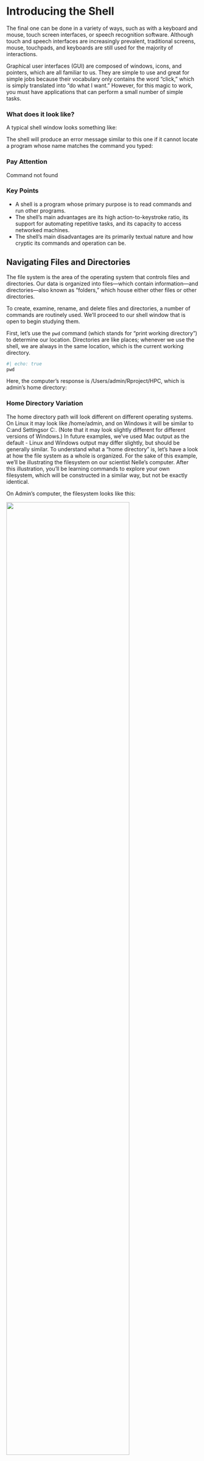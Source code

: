 # Introducing the Shell

The final one can be done in a variety of ways, such as with a keyboard and mouse, touch screen interfaces, or speech recognition software. Although touch and speech interfaces are increasingly prevalent, traditional screens, mouse, touchpads, and keyboards are still used for the majority of interactions.

Graphical user interfaces (GUI) are composed of windows, icons, and pointers, which are all familiar to us. They are simple to use and great for simple jobs because their vocabulary only contains the word "click," which is simply translated into "do what I want." However, for this magic to work, you must have applications that can perform a small number of simple tasks.

### What does it look like?

A typical shell window looks something like:

The shell will produce an error message similar to this one if it cannot locate a program whose name matches the command you typed:

::: callout-note
### Pay Attention

Command not found
:::

::: callout-important
### Key Points

-   A shell is a program whose primary purpose is to read commands and run other programs.
-   The shell's main advantages are its high action-to-keystroke ratio, its support for automating repetitive tasks, and its capacity to access networked machines.
-   The shell's main disadvantages are its primarily textual nature and how cryptic its commands and operation can be.
:::

## Navigating Files and Directories

The file system is the area of the operating system that controls files and directories. Our data is organized into files---which contain information---and directories---also known as "folders," which house either other files or other directories.

To create, examine, rename, and delete files and directories, a number of commands are routinely used. We'll proceed to our shell window that is open to begin studying them.

First, let's use the `pwd` command (which stands for "print working directory") to determine our location. Directories are like places; whenever we use the shell, we are always in the same location, which is the current working directory.

```python
#| echo: true
pwd
```

Here, the computer's response is /Users/admin/Rproject/HPC, which is admin's home directory:

### Home Directory Variation

The home directory path will look different on different operating systems. On Linux it may look like /home/admin, and on Windows it will be similar to C:\Documents and Settings\admin or C:\Users\admin. (Note that it may look slightly different for different versions of Windows.) In future examples, we've used Mac output as the default - Linux and Windows output may differ slightly, but should be generally similar. To understand what a "home directory" is, let's have a look at how the file system as a whole is organized. For the sake of this example, we'll be illustrating the filesystem on our scientist Nelle's computer. After this illustration, you'll be learning commands to explore your own filesystem, which will be constructed in a similar way, but not be exactly identical.

On Admin's computer, the filesystem looks like this:

![](img/filesystem.svg){width="80%"}

The root directory, which contains everything else, is located at the top. We refer to it by using the single slash (/), which is the first slash in the path /Users/admin.

Several more folders can be found inside that one, including tmp (for temporary files that don't need to be kept for a long time), Users (where users' personal directories are put), and bin (where some built-in programs are stored).

Since /Users is the initial letter of its name, we know that our current working directory, /Users/admin, is located inside of /Users. Similarly, since its name starts with /, we know that /Users is located inside the root directory.

### List the contents of filesystem

Now let's learn the command that will let us see the contents of our own filesystem. We can see what's in our home directory by running ls, which stands for "listing":

```python
ls 
```

`ls` prints the names of the files and directories in the current directory. We can make its output more comprehensible by using the flag `-F` (also known as a switch or an option) , which tells ls to add a marker to file and directory names to indicate what they are. A trailing / indicates that this is a directory. Depending on your settings, it might also use colors to indicate whether each entry is a file or directory. You might recall that we used `ls -F` in an earlier example.

```python
ls -F
```

### Getting help

`ls` has lots of other flags. There are two common ways to find out how to use a command and what flags it accepts:

1.  We can pass `--help` flag to the command such as:

``` bash

ls --help
```

::: callout-important
## Unsupported commnad-line options
:::

If you try to use an option (flag) that is not supported, `ls` and other programs will usually print an error message similar to:

``` bash
ls -j
```

``` bash
ls: invalid option -- j
```

### The man command

The other way to learn about ls is to type

```python
man ls
```

This will turn your terminal into a page with a description of the ls command and its options and, if you're lucky, some examples of how to use it.

To navigate through the man pages, you may use `↑` and `↓` to move line-by-line, or try `B` and `Spacebar` to skip up and down by a full page. To search for a character or word in the `man` pages, use `/` followed by the character or word you are searching for.

To quit the man pages, press `Q`.

### Manual pages on the web

Of course there is a third way to access help for commands: searching the internet via your web browser. When using internet search, including the phrase unix man page in your search query will help to find relevant results.

GNU provides links to its manuals including the core GNU utilities, which covers many commands introduced within this lesson.

### Exploring More ls Flags {.unnumbered}

What does the command ls do when used with the `-l` and `-h` flags?

Some of its output is about properties that we do not cover in this lesson (such as file permissions and ownership), but the rest should be useful nevertheless.

::: {.callout-tip collapse="true"}
## Solution

The `-l` flag makes ls use a long listing format, showing not only the file/directory names but also additional information such as the file size and the time of its last modification. The `-h` flag makes the file size "human readable", i.e. display something like `5.3K` instead of `5369`.
:::

### Listing Recursively and By Time {.unnumbered}

::: {.callout-tip collapse="true"}
## Solution

The command `ls -R` lists the contents of directories recursively, i.e., lists their sub-directories, sub-sub-directories, and so on at each level. The command `ls -t` lists things by time of last change, with most recently changed files or directories first. In what order does ls -R -t display things? Hint: `ls -l` uses a long listing format to view timestamps
:::

Here, we can see that our home directory contains mostly sub-directories. Any names in your output that don't have trailing slashes, are plain old files. And note that there is a space between `ls` and `-F`: without it, the shell thinks we're trying to run a command called `ls-F`, which doesn't exist.

We can also use ls to see the contents of a different directory. Let's take a look at our Desktop directory by running `ls -F` Desktop, i.e., the command ls with the -F flag and the argument Desktop. The argument Desktop tells ls that we want a listing of something other than our current working directory:

```python
ls -F Desktop
```

Your output should be a list of all the files and sub-directories on your Desktop, including the `data-shell` directory you downloaded at the setup for this lesson. Take a look at your Desktop to confirm that your output is accurate.

As you may now see, using a bash shell is strongly dependent on the idea that your files are organized in a hierarchical file system. Organizing things hierarchically in this way helps us keep track of our work: it's possible to put hundreds of files in our home directory, just as it's possible to pile hundreds of printed papers on our desk, but it's a self-defeating strategy.

Now that we know the `data-shell` directory is located on our Desktop, we can do two things.

First, we can look at its contents, using the same strategy as before, passing a directory name to ls:

```python
ls -F Desktop/data-shell
```

Second, we can actually change our location to a different directory, so we are no longer located in our home directory.

The command to change locations is `cd` followed by a directory name to change our working directory. `cd` stands for "change directory", which is a bit misleading: the command doesn't change the directory, it changes the shell's idea of what directory we are in.

Let's say we want to move to the `data` directory we saw above. We can use the following series of commands to get there:

```python
#| eval: false

$ cd Desktop
$ cd data-shell
$ cd data
```

These commands will move us from our home directory onto our `Desktop`, then into the `data-shell` directory, then into the data directory. `cd` doesn't print anything, but if we run `pwd` after it, we can see that we are now in `/Users/admin/Desktop/data-shell/data`. If we run ls without arguments now, it lists the contents of `/Users/admin/Desktop/data-shell/data`, because that's where we now are:

```python
pwd
```

But we get an error! Why is this?

With our methods so far, cd can only see sub-directories inside your current directory. There are different ways to see directories above your current location; we'll start with the simplest.

There is a shortcut in the shell to move up one directory level that looks like this:

```python
cd ..
```

`..` is a special directory name meaning "the directory containing this one", or more succinctly, the parent of the current directory. Sure enough, if we run `pwd` after running `cd ..`, we're back in `/Users/admin/Desktop/data-shell`:

```python
pwd
```

The special directory `..` doesn't usually show up when we run `ls`. If we want to display it, we can give `ls` the `-a` flag:

```python
ls -F -a
```

`-a` stands for "show all"; it forces ls to show us file and directory names that begin with ., such as .. (which, if we're in /Users/admin, refers to the /Users directory) As you can see, it also displays another special directory that's just called ., which means "the current working directory". It may seem redundant to have a name for it, but we'll see some uses for it soon.

Note that in most command line tools, multiple flags can be combined with a single `-` and no spaces between the flags: `ls -F -a` is equivalent to `ls -Fa`.

### Other Hidden Files {.unnumbered}

In addition to the hidden directories `..` and `.`, you may also see a file called .bash_profile. This file usually contains shell configuration settings. You may also see other files and directories beginning with `.`. These are usually files and directories that are used to configure different programs on your computer. The prefix `.` is used to prevent these configuration files from cluttering the terminal when a standard ls command is used.

### Relative and Absolute Paths

Absolute Path

:   An **absolute path** is defined as specifying the location of a file or directory from the root directory(/). In other words,we can say that an absolute path is a complete path from start of actual file system from / directory.

Relative Path

:   Relative path is defined as the path related to the present working directly(pwd). It starts at your current directory and **never starts with a /**

UNIX offers a shortcut in the **relative pathname**-- that uses either the current or parent directory as reference and specifies the path relative to it. A relative path-name uses one of these cryptic symbols:

::: callout-note
## relative pathname

.(a single dot) - this represents the current directory.

..(two dots) - this represents the parent directory.
:::

::: callout-tip
## Key Points

-   The file system is responsible for managing information on the disk.

-   Information is stored in files, which are stored in directories (folders).

-   Directories can also store other directories, which forms a directory tree.

-   `cd path` changes the current working directory.

-   `ls path` prints a listing of a specific file or directory; `ls` on its own lists the current working directory.

-   `pwd` prints the user's current working directory.

-   `/` on its own is the root directory of the whole file system.

-   A relative path specifies a location starting from the current location.

-   An absolute path specifies a location from the root of the file system.

-   Directory names in a path are separated with `/` on Unix, but `\` on Windows.

-   `..` means 'the directory above the current one'; `.` on its own means 'the current directory'.

-   Most files' names are `something.extension`. The extension isn't required, and doesn't guarantee anything, but is normally used to indicate the type of data in the file
:::

